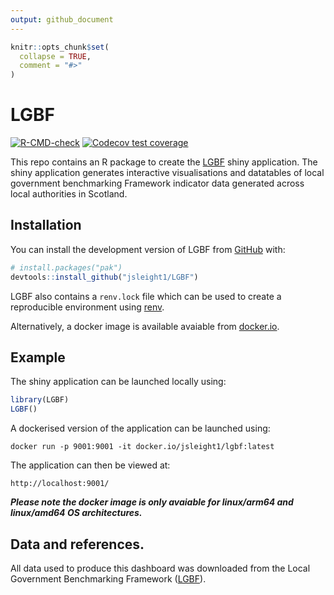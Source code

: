 ```yaml
---
output: github_document
---
```


<!-- README.md is generated from README.Rmd. Please edit that file -->

```r
knitr::opts_chunk$set(
  collapse = TRUE,
  comment = "#>"
)
```

# LGBF

<!-- badges: start -->
[![R-CMD-check](https://github.com/jsleight1/LGBF/actions/workflows/check-standard.yaml/badge.svg)](https://github.com/jsleight1/LGBF/actions/workflows/check-standard.yaml)
[![Codecov test coverage](https://codecov.io/gh/jsleight1/LGBF/branch/main/graph/badge.svg)](https://app.codecov.io/gh/jsleight1/LGBF/?branch=main)
<!-- badges: end -->


This repo contains an R package to create the [LGBF](https://jack-sleight.shinyapps.io/LGBF/) shiny application.
The shiny application generates interactive visualisations and datatables
of local government benchmarking Framework indicator data generated across
local authorities in Scotland.

## Installation

You can install the development version of LGBF from [GitHub](https://github.com/) with:

```r
# install.packages("pak")
devtools::install_github("jsleight1/LGBF")
```

LGBF also contains a `renv.lock` file which can be used to create
a reproducible environment using [renv](https://rstudio.github.io/renv/articles/renv.html).

Alternatively, a docker image is available avaiable from
[docker.io](https://hub.docker.com/r/jsleight1/lgbf).

## Example

The shiny application can be launched locally using:

```r
library(LGBF)
LGBF()
```

A dockerised version of the application can be launched using:

```
docker run -p 9001:9001 -it docker.io/jsleight1/lgbf:latest
```

The application can then be viewed at:

```
http://localhost:9001/
```

***Please note the docker image is only avaiable for linux/arm64 and linux/amd64
OS architectures.***

## Data and references.

All data used to produce this dashboard was downloaded from the
Local Government Benchmarking Framework ([LGBF](https://www.improvementservice.org.uk/benchmarking/explore-the-data)).